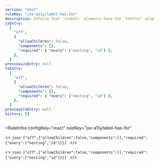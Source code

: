 ```yaml
---
version: "next"
ruleKey: "jsx-a11y/label-has-for"
description: Enforce that `<label>` elements have the `htmlFor` prop
jsEntry:
  [
    "off",
    {
      "allowChildren": false,
      "components": [],
      "required": { "every": ["nesting", "id"] },
    },
  ]
previousJsEntry: null
tsEntry:
  [
    "off",
    {
      "allowChildren": false,
      "components": [],
      "required": { "every": ["nesting", "id"] },
    },
  ]
previousTsEntry: null
history: []
---
```


<RuleInfos 
  configKey="react" 
  ruleKey="jsx-a11y/label-has-for" 
>
  <>
    ```json
    ["off",{"allowChildren":false,"components":[],"required":{"every":["nesting","id"]}}]
    ```
  </>

  <>
    ```json
    ["off",{"allowChildren":false,"components":[],"required":{"every":["nesting","id"]}}]
    ```
  </>
</RuleInfos>
